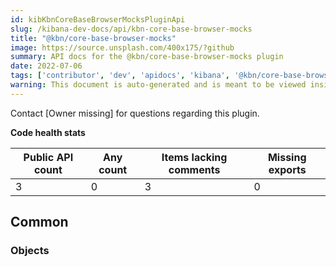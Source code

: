 ```yaml
---
id: kibKbnCoreBaseBrowserMocksPluginApi
slug: /kibana-dev-docs/api/kbn-core-base-browser-mocks
title: "@kbn/core-base-browser-mocks"
image: https://source.unsplash.com/400x175/?github
summary: API docs for the @kbn/core-base-browser-mocks plugin
date: 2022-07-06
tags: ['contributor', 'dev', 'apidocs', 'kibana', '@kbn/core-base-browser-mocks']
warning: This document is auto-generated and is meant to be viewed inside our experimental, new docs system. Reach out in #docs-engineering for more info.
---
```




Contact [Owner missing] for questions regarding this plugin.

**Code health stats**

| Public API count  | Any count | Items lacking comments | Missing exports |
|-------------------|-----------|------------------------|-----------------|
| 3 | 0 | 3 | 0 |

## Common

### Objects
<DocDefinitionList data={kbnCoreBaseBrowserMocksObj.common.objects}/>

